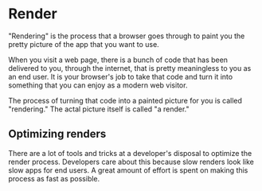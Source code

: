 # Render

"Rendering" is the process that a browser goes through to paint you the pretty picture of the app that you want to use.

When you visit a web page, there is a bunch of code that has been delivered to you, through the internet, that is pretty meaningless to you as an end user. It is your browser's job to take that code and turn it into something that you can enjoy as a modern web visitor.

The process of turning that code into a painted picture for you is called "rendering." The actal picture itself is called "a render."

## Optimizing renders

There are a lot of tools and tricks at a developer's disposal to optimize the render process. Developers care about this because slow renders look like slow apps for end users. A great amount of effort is spent on making this process as fast as possible.
